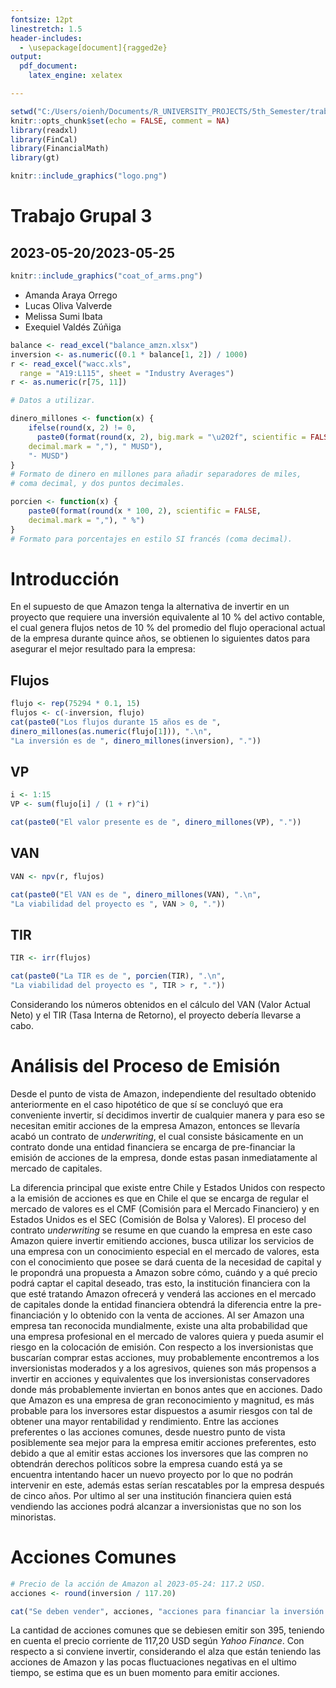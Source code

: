 ```yaml
---
fontsize: 12pt
linestretch: 1.5
header-includes:
  - \usepackage[document]{ragged2e}
output: 
  pdf_document: 
    latex_engine: xelatex

---
```


```r
setwd("C:/Users/oienh/Documents/R_UNIVERSITY_PROJECTS/5th_Semester/trabajo_grupal_3")
knitr::opts_chunk$set(echo = FALSE, comment = NA)
library(readxl)
library(FinCal)
library(FinancialMath)
library(gt)
```

```r
knitr::include_graphics("logo.png")
```

\center

# Trabajo Grupal 3
## 2023-05-20/2023-05-25

```r
knitr::include_graphics("coat_of_arms.png")
```

* Amanda Araya Orrego
* Lucas Oliva Valverde
* Melissa Sumi Ibata
* Exequiel Valdés Zúñiga

\newpage
\justifying


```r
balance <- read_excel("balance_amzn.xlsx")
inversion <- as.numeric((0.1 * balance[1, 2]) / 1000)
r <- read_excel("wacc.xls",
  range = "A19:L115", sheet = "Industry Averages")
r <- as.numeric(r[75, 11])

# Datos a utilizar.
```

```r
dinero_millones <- function(x) {
    ifelse(round(x, 2) != 0,
      paste0(format(round(x, 2), big.mark = "\u202f", scientific = FALSE,
    decimal.mark = ","), " MUSD"),
    "- MUSD")
}
# Formato de dinero en millones para añadir separadores de miles,
# coma decimal, y dos puntos decimales.

porcien <- function(x) {
    paste0(format(round(x * 100, 2), scientific = FALSE,
    decimal.mark = ","), " %")
}
# Formato para porcentajes en estilo SI francés (coma decimal).
```

# Introducción

En el supuesto de que Amazon tenga la alternativa de invertir
en un proyecto que requiere una inversión equivalente al 10 % del
activo contable, el cual genera flujos netos de 10 % del promedio
del flujo operacional actual de la empresa durante quince años, 
se obtienen lo siguientes datos para asegurar el mejor resultado para
la empresa:

## Flujos

```r
flujo <- rep(75294 * 0.1, 15)
flujos <- c(-inversion, flujo)
cat(paste0("Los flujos durante 15 años es de ",
dinero_millones(as.numeric(flujo[1])), ".\n",
"La inversión es de ", dinero_millones(inversion), "."))
```

## VP

```r
i <- 1:15
VP <- sum(flujo[i] / (1 + r)^i)

cat(paste0("El valor presente es de ", dinero_millones(VP), "."))
```

## VAN

```r
VAN <- npv(r, flujos)

cat(paste0("El VAN es de ", dinero_millones(VAN), ".\n",
"La viabilidad del proyecto es ", VAN > 0, "."))
```

## TIR

```r
TIR <- irr(flujos)

cat(paste0("La TIR es de ", porcien(TIR), ".\n",
"La viabilidad del proyecto es ", TIR > r, "."))
```
Considerando los números obtenidos en el cálculo
del VAN (Valor Actual Neto) y el TIR (Tasa Interna de Retorno),
el proyecto debería llevarse a cabo.

# Análisis del Proceso de Emisión

Desde el punto de vista de Amazon, independiente del
resultado obtenido anteriormente en el caso hipotético de que
sí se concluyó que era conveniente invertir, sí decidimos invertir de
cualquier manera y para eso se necesitan emitir acciones
de la empresa Amazon, entonces se llevaría acabó un
contrato de *underwriting*, el cual consiste básicamente
en un contrato donde una entidad financiera se encarga
de pre-financiar la emisión de acciones de la empresa,
donde estas pasan inmediatamente al mercado de capitales.

La diferencia principal que existe entre Chile y Estados Unidos
con respecto a la emisión de acciones es que en Chile el
que se encarga de regular el mercado de valores es el CMF
(Comisión para el Mercado Financiero) y en Estados Unidos
es el SEC (Comisión de Bolsa y Valores). El proceso del contrato
*underwriting* se resume en que cuando la empresa en este
caso Amazon quiere invertir emitiendo acciones, busca utilizar
los servicios de una empresa con un conocimiento especial
en el mercado de valores, esta con el conocimiento que
posee se dará cuenta de la necesidad de capital y le
propondrá una propuesta a Amazon sobre cómo, cuándo y a
qué precio podrá captar el capital deseado, tras esto, la
institución financiera con la que esté tratando Amazon
ofrecerá y venderá las acciones en el mercado de capitales
donde la entidad financiera obtendrá la diferencia entre
la pre-financiación y lo obtenido con la venta de acciones.
Al ser Amazon una empresa tan reconocida mundialmente,
existe una alta probabilidad que una empresa profesional
en el mercado de valores quiera y pueda asumir el riesgo
en la colocación de emisión.  Con respecto a los inversionistas
que buscarían comprar estas acciones, muy probablemente encontremos
a los inversionistas moderados y a los agresivos, quienes son
más propensos a invertir en acciones y equivalentes que los
inversionistas conservadores donde más probablemente inviertan
en bonos antes que en acciones. Dado que Amazon es una empresa
de gran reconocimiento y magnitud, es más probable para los
inversores estar dispuestos a asumir riesgos con tal de
obtener una mayor rentabilidad y rendimiento. Entre las
acciones preferentes o las acciones comunes, desde nuestro
punto de vista posiblemente sea mejor para la empresa
emitir acciones preferentes, esto debido a que al emitir
estas acciones los inversores que las compren no obtendrán
derechos políticos sobre la empresa cuando está
ya se encuentra intentando hacer un nuevo proyecto por
lo que no podrán intervenir en este, además estas serían
rescatables por la empresa después de cinco años. Por ultimo
al ser una institución financiera quien está vendiendo las
acciones podrá alcanzar a inversionistas que no son los minoristas.

# Acciones Comunes

```r
# Precio de la acción de Amazon al 2023-05-24: 117.2 USD.
acciones <- round(inversion / 117.20)

cat("Se deben vender", acciones, "acciones para financiar la inversión.")
```

La cantidad de acciones comunes que se debiesen emitir son 395,
teniendo en cuenta el precio corriente de 117,20 USD según
*Yahoo Finance*. Con respecto a si conviene invertir,
considerando el alza que están teniendo las acciones de
Amazon y las pocas fluctuaciones negativas en el ultimo
tiempo, se estima que es un buen momento para emitir acciones.
